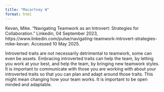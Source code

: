 ```yaml
---
title: "Macartney W"
format: html
---
```



Kevan, Mike. “Navigating Teamwork as an Introvert: Strategies for Collaboration.” Linkedin, 04 September 2023, https://www.linkedin.com/pulse/navigating-teamwork-introvert-strategies-mike-kevan. Accessed 10 May 2025.


Introverted traits are not necessarily detrimental to teamwork, some can even be assets. Embracing introverted traits can help the team, by letting you work at your best, and help the team, by bringing new teamwork styles. It is important to communicate with those you are working with about your introverted traits so that you can plan and adapt around those traits. This might mean changing how your team works. It is important to be open minded and adaptable. 



